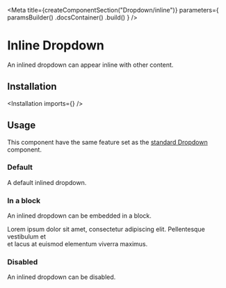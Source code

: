 
<Meta
    title={createComponentSection("Dropdown/inline")}
    parameters={
        paramsBuilder()
            .docsContainer(<SemanticContainer documentationPath="/modules/dropdown" />)
            .build()
    }
/>

# Inline Dropdown

An inlined dropdown can appear inline with other content.

## Installation

<Installation imports={<Imports />} />

## Usage

<WarningMessage>
    This component have the same feature set as the <a href="/?path=/docs/components-dropdown-standard--default-story">standard Dropdown</a> component.
</WarningMessage>

### Default

A default inlined dropdown.

<Preview>
    <Story name="default">
        <Dropdown
            placeholder="select friend"
            inline
            options={[
                {
                    key: "Jenny Hess",
                    text: "Jenny Hess",
                    value: "Jenny Hess"
                },
                {
                    key: "Elliot Fu",
                    text: "Elliot Fu",
                    value: "Elliot Fu"
                }
            ]}
        />
    </Story>
</Preview>

### In a block

An inlined dropdown can be embedded in a block.

<Preview>
    <Story name="in a block">
        <div>Lorem ipsum dolor sit amet, consectetur adipiscing elit. Pellentesque vestibulum et<br /> et lacus at euismod <Dropdown
            placeholder="select friend"
            inline
            options={[
                {
                    key: "Jenny Hess",
                    text: "Jenny Hess",
                    value: "Jenny Hess"
                },
                {
                    key: "Elliot Fu",
                    text: "Elliot Fu",
                    value: "Elliot Fu"
                }
            ]}
        /> elementum viverra maximus.</div>
    </Story>
</Preview>

### Disabled

An inlined dropdown can be disabled.

<Preview>
    <Story name="disabled">
        <Dropdown
            placeholder="select friend"
            inline
            disabled
            options={[
                {
                    key: "Jenny Hess",
                    text: "Jenny Hess",
                    value: "Jenny Hess"
                },
                {
                    key: "Elliot Fu",
                    text: "Elliot Fu",
                    value: "Elliot Fu"
                }
            ]}
        />
    </Story>
</Preview>
